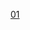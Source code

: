 {{Routemap
| title = 西安地铁1号线
| title-bg = #{{西安地铁颜色|1}}
| title-color = white
| inline = <includeonly>1</includeonly>
| map =
uexKDSTCCa~~ ~~ ~~ ~~[[珠泉路停车场]]
LDER\uextBHF!~HUB2\HUBc3~~ ~~{{Dim|[[秦都站 (地铁)|秦都站]]}}
\CONTgq\uxmtKRZ!~HUBc1\BHFq!~HUB4\CONTfq~~ ~~ ~~ ~~国铁[[咸阳西站]]
uextBHF~~ ~~{{Dim|[[宝泉路站|宝泉路]]}}
uextBHF~~ ~~{{Dim|[[中华西路站|中华西路]]}}
uextBHF~~ ~~{{Dim|[[安谷路站|安谷路]]}}
uextBHF~~ ~~{{Dim|[[秦皇南路站|秦皇南路]]}}
uextBHF~~ ~~{{Dim|[[白马河路站|白马河路]]}}
uextBHF~~ ~~{{Dim|[[韩非路站|韩非路]]}}
utKBHFxa~~ ~~[[沣河森林公园站|沣河森林公园]]
utBHF~~ ~~[[北槐站|北槐]]
uextCONTgq\utTINTxt\uextCONTfq~~ ~~[[上林路站|上林路]]~~{{Dim|{{西安地铁路线标志|16|N}}}}~~{{rmr|Licon=L|Ricon=R|[[诗经里站|诗经里]]|[[秦创原中心站|秦创原中心]]}}
utBHF~~ ~~[[沣东自贸园站|沣东自贸园]]
\utABZg+l\uKDSTCCeq~~ ~~ ~~ ~~[[西咸车辆段]]
utBHF~~ ~~[[后卫寨站|后卫寨]]
utBHF~~ ~~[[三桥站 (地铁)|三桥]]
utBHF~~ ~~[[皂河站|皂河]]
utBHF~~ ~~[[枣园站 (西安)|枣园]]
utBHF~~ ~~[[汉城路站|汉城路]]
\uextCONTgq\uetKRZto!~HUBc2\uextBHFq!~HUB3\uextCONTfq~~ ~~ ~~ ~~{{rmr|Licon=L|Ricon=R|外环|内环}}
\utBHF!~HUB1\HUBc4~~ ~~[[开远门站|开远门]]~~{{Dim|{{西安地铁路线标志|8|N}}}}
utBHF~~ ~~[[劳动路站 (西安)|劳动路]]
utBHF~~ ~~[[玉祥门站|玉祥门]]
utBHF~~ ~~[[洒金桥站|洒金桥]]
\utABZg2\utSTRc3~~ ~~ ~~ ~~联络线往{{西安地铁路线标志|2}}
\utCONTgq\utTINTt!~utSTRc1\utABZq+4\utCONTfq~~ ~~[[北大街站|北大街]]~~{{西安地铁路线标志|2|N}}~~{{rmr|Licon=L|Ricon=R|[[韦曲南站|韦曲南]]|[[北客站]]}}
\utCONTgq\utTINTt\utSTRq\utCONTfq~~ ~~[[五路口站 (西安)|五路口]]~~{{西安地铁路线标志|4|N}}~~{{rmr|Licon=L|Ricon=R|[[航天新城站|航天新城]]|[[北客站（北广场）站|北客站 (北广场)]]}}
utBHF~~ ~~[[朝阳门站 (西安)|朝阳门]]
utBHF~~ ~~[[康复路站|康复路]]
utCONTgq\utTINTt\utCONTfq~~ ~~[[通化门站|通化门]]~~{{西安地铁路线标志|3|N}}~~{{rmr|Licon=L|Ricon=R|[[鱼化寨站|鱼化寨]]|[[保税区站 (西安)|保税区]]}}
uextCONTgq\utTINTxt\uextCONTfq~~ ~~[[万寿路站 (西安)|万寿路]]~~{{Dim|{{西安地铁路线标志|8|N}}}}~~{{rmr|Licon=L|Ricon=R|内环|外环}}
utBHF~~ ~~[[长乐坡站|长乐坡]]
utBHF~~ ~~[[浐河站|浐河]]
WASSERq\utKRZW\WASSERq~~ ~~ ~~ ~~[[浐河]]
utBHF~~ ~~[[半坡站|半坡]]
uextCONTgq\uextSTR+r\\utSTR\\\~~ ~~ ~~ ~~{{西安地铁路线标志|6|N}}{{rmr|Licon=L|[[西安国际医学中心站|西安国际医学中心]]}}
uextXBHF-L\utKXBHFa-M\utXBHF-R\\~~ ~~[[纺织城站|纺织城]]~~{{Dim|{{西安地铁路线标志|6|N}}}} {{西安地铁路线标志|9|N}}
uextSTR2\uetSTR3ut\utSTR\\
uetSTR+1ut\uextSTR+4\uKDSTCCe\\~~ ~~ ~~ ~~[[灞河停车场]]
utSTR\uexKDSTCCe\\\~~ ~~ ~~ ~~[[纺织城停车场]] ({{西安地铁路线标志|6}})
utCONTf\\\\~~ ~~ ~~ ~~{{西安地铁路线标志|9|N}}{{rmr|Ricon=D|[[秦陵西站|秦陵西]]}}
| bottom = {{navbar|西安地铁RDT/1}}
}}
<noinclude>
{{Rdt intro|[[西安地铁1号线]]}}
[[Category:西安地鐵RDT|01]]
</noinclude>